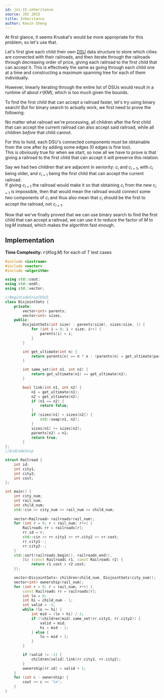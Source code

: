 ```yaml
---
id: joi-15-inheritance
source: JOI 2015
title: Inheritance
author: Kevin Sheng
---
```


At first glance, it seems Kruskal's would be more appropriate for this problem, so let's use that.

Let's first give each child their own [DSU](https://usaco.guide/gold/dsu) data structure to store which cities are connected with their railroads,
and then iterate through the railroads through decreasing order of price,
giving each railroad to the first child that can accept it. This is effectively the same as going through
each child one at a time and constructing a maximum spanning tree for each of them individually.

However, linearly iterating through the entire list of DSUs would result in a
runtime of about $\mathcal{O}(KM)$, which is too much given the bounds.

To find the first child that can accept a railroad faster, let's try using binary search!
But for binary search to actually work, we first need to prove the following:

No matter what railroad we're processing,
all children after the first child that can accept the current railroad
can also accept said railroad, while all children *before* that child cannot.

For this to hold, each DSU's connected components must be obtainable from the one after by adding some edges (0 edges is fine too).  
This is obviously true for when we start, so now all we have to prove is that giving a railroad to the first child that can accept it will preserve this relation.

Say we had two children that are adjacent in seniority: $c_i$ and $c_{i+1}$, with $c_i$ being older, and $c_{i+1}$ being the first child that can accept the current railroad.  
If giving $c_{i+1}$ the railroad would make it so that obtaining $c_i$ from the new $c_{i+1}$ is impossible,
then that would mean the railroad would connect some two components of $c_i$ and thus also mean that $c_i$ should be the first to accept the railroad, not $c_{i+1}$.

Now that we've finally proved that we can use binary search to find the first child that can accept a railroad,
we can use it to reduce the factor of $M$ to $\log M$ instead, which makes the algorithm fast enough.

## Implementation

**Time Complexity:** $\mathcal{O}(K\log M)$ for each of $T$ test cases

<LanguageSection>
<CPPSection>

```cpp
#include <iostream>
#include <vector>
#include <algorithm>

using std::cout;
using std::endl;
using std::vector;

//BeginCodeSnip{DSU}
class DisjointSets {
	private:
		vector<int> parents;
		vector<int> sizes;
	public:
		DisjointSets(int size) : parents(size), sizes(size, 1) {
			for (int i = 0; i < size; i++) {
				parents[i] = i;
			}
		}

		int get_ultimate(int n) {
			return parents[n] == n ? n : (parents[n] = get_ultimate(parents[n]));
		}

		int same_set(int n1, int n2) {
			return get_ultimate(n1) == get_ultimate(n2);
		}

		bool link(int n1, int n2) {
			n1 = get_ultimate(n1);
			n2 = get_ultimate(n2);
			if (n1 == n2) {
				return false;
			}
			if (sizes[n1] < sizes[n2]) {
				std::swap(n1, n2);
			}
			sizes[n1] += sizes[n2];
			parents[n2] = n1;
			return true;
		}
};
//EndCodeSnip

struct Railroad {
	int id;
	int city1;
	int city2;
	int cost;
};

int main() {
	int city_num;
	int rail_num;
	int child_num;
	std::cin >> city_num >> rail_num >> child_num;
	
	vector<Railroad> railroads(rail_num);
	for (int r = 0; r < rail_num; r++) {
		Railroad& rr = railroads[r];
		rr.id = r;
		std::cin >> rr.city1 >> rr.city2 >> rr.cost;
		rr.city1--;
		rr.city2--;
	}
	std::sort(railroads.begin(), railroads.end(),
		[&] (const Railroad& r1, const Railroad& r2) {
			return r1.cost > r2.cost;
	});

	vector<DisjointSets> children(child_num, DisjointSets(city_num));
	vector<int> ownership(rail_num);
	for (int r = 0; r < rail_num; r++) {
		const Railroad& rr = railroads[r];
		int lo = 0;
		int hi = child_num - 1;
		int valid = -1;
		while (lo <= hi) {
			int mid = (lo + hi) / 2;
			if (!children[mid].same_set(rr.city1, rr.city2)) {
				valid = mid;
				hi = mid - 1;
			} else {
				lo = mid + 1;
			}
		}

		if (valid != -1) {
			children[valid].link(rr.city1, rr.city2);
		}
		ownership[rr.id] = valid + 1;
	}
	for (int c : ownership) {
		cout << c << '\n';
	}
}
```

</CPPSection>
</LanguageSection>
